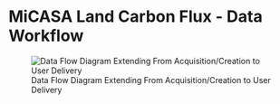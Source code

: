 # MiCASA Land Carbon Flux - Data Workflow

![Data Flow Diagram Extending From Acquisition/Creation to User Delivery](./media/micasa-carbonflux-daygrid-v1_Data_Flow.png)